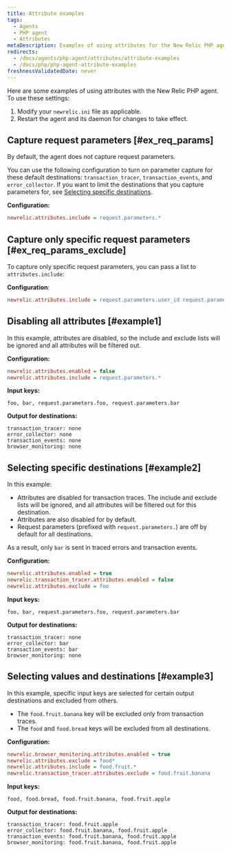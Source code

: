 ```yaml
---
title: Attribute examples
tags:
  - Agents
  - PHP agent
  - Attributes
metaDescription: Examples of using attributes for the New Relic PHP agent.
redirects:
  - /docs/agents/php-agent/attributes/attribute-examples
  - /docs/php/php-agent-attribute-examples
freshnessValidatedDate: never
---
```


Here are some examples of using attributes with the New Relic PHP agent. To use these settings:

1. Modify your `newrelic.ini` file as applicable.
2. Restart the agent and its daemon for changes to take effect.

## Capture request parameters [#ex_req_params]

By default, the agent does not capture request parameters.

You can use the following configuration to turn on parameter capture for these default destinations: `transaction_tracer`, `transaction_events`, and `error_collector`. If you want to limit the destinations that you capture parameters for, see [Selecting specific destinations](#example2).

<DNT>**Configuration:**</DNT>

```ini
newrelic.attributes.include = request.parameters.*
```

## Capture only specific request parameters [#ex_req_params_exclude]

To capture only specific request parameters, you can pass a list to `attributes.include`:

<DNT>**Configuration**</DNT>:

```ini
newrelic.attributes.include = request.parameters.user_id request.parameters.product_id
```

## Disabling all attributes [#example1]

In this example, attributes are disabled, so the include and exclude lists will be ignored and all attributes will be filtered out.

<DNT>**Configuration:**</DNT>

```ini
newrelic.attributes.enabled = false
newrelic.attributes.include = request.parameters.*
```

<DNT>**Input keys:**</DNT>

```
foo, bar, request.parameters.foo, request.parameters.bar
```

<DNT>**Output for destinations:**</DNT>

```
transaction_tracer: none
error_collector: none
transaction_events: none
browser_monitoring: none
```

## Selecting specific destinations [#example2]

In this example:

* Attributes are disabled for transaction traces. The include and exclude lists will be ignored, and all attributes will be filtered out for this destination.
* Attributes are also disabled for <InlinePopover type="browser" /> by default.
* Request parameters (prefixed with `request.parameters.`) are off by default for all destinations.

As a result, only `bar` is sent in traced errors and transaction events.

<DNT>**Configuration:**</DNT>

```ini
newrelic.attributes.enabled = true
newrelic.transaction_tracer.attributes.enabled = false
newrelic.attributes.exclude = foo
```

<DNT>**Input keys:**</DNT>

```
foo, bar, request.parameters.foo, request.parameters.bar
```

<DNT>**Output for destinations:**</DNT>

```
transaction_tracer: none
error_collector: bar
transaction_events: bar
browser_monitoring: none
```

## Selecting values and destinations [#example3]

In this example, specific input keys are selected for certain output destinations and excluded from others.

* The `food.fruit.banana` key will be excluded only from transaction traces.
* The `food` and `food.bread` keys will be excluded from all destinations.

<DNT>**Configuration:**</DNT>

```ini
newrelic.browser_monitoring.attributes.enabled = true
newrelic.attributes.exclude = food*
newrelic.attributes.include = food.fruit.*
newrelic.transaction_tracer.attributes.exclude = food.fruit.banana
```

<DNT>**Input keys:**</DNT>

```
food, food.bread, food.fruit.banana, food.fruit.apple
```

<DNT>**Output for destinations:**</DNT>

```
transaction_tracer: food.fruit.apple
error_collector: food.fruit.banana, food.fruit.apple
transaction_events: food.fruit.banana, food.fruit.apple
browser_monitoring: food.fruit.banana, food.fruit.apple
```
